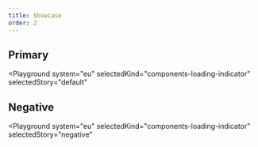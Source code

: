 ```yaml
---
title: Showcase
order: 2
---
```



## Primary

<Playground
  system="eu"
  selectedKind="components-loading-indicator"
  selectedStory="default"
>
  <Html markup={spinnerDefault} />
</Playground>

## Negative

<Playground
  system="eu"
  selectedKind="components-loading-indicator"
  selectedStory="negative"
>
  <Html markup={spinnerNegative} />
</Playground>
